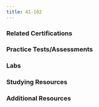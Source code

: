 ```yaml
---
title: AI-102
---
```



<LinkCard title="Exam AI-102: Designing and Implementing a Microsoft Azure AI Solution" href="https://learn.microsoft.com/en-us/certifications/exams/ai-102" target="_blank"/>
<LinkCard title="AI-102 Exam Study Guide" href="https://aka.ms/ai102-studyguide" target="_blank"/>

### Related Certifications
<CardGrid>
  <LinkCard title="Microsoft Certified: Azure AI Engineer Associate" href="https://learn.microsoft.com/en-us/certifications/azure-ai-engineer" target="_blank"/>
</CardGrid>

### Practice Tests/Assessments
<CardGrid>
  <LinkCard title="MSLearn Practice Assessment" href="https://learn.microsoft.com/certifications/exams/ai-102/practice/assessment?assessment-type=practice&assessmentId=61" target="_blank"/>
  <LinkCard title="MeasureUp Practice Tests" href="https://www.measureup.com/microsoft-practice-test-ai-102-designing-and-implementing-an-azure-ai-solution.html#u44" target="_blank"/>
</CardGrid>

### Labs
  <LinkCard title="Exam Labs" href="https://futureURLOfLabPage.com" />

### Studying Resources
<Tabs>

  <TabItem label="Text">
  <CardGrid>
  <LinkCard title="Microsoft Learn" href="https://learn.microsoft.com/en-us/certifications/exams/ai-102" target="_blank"/>
  </CardGrid>
  </TabItem>

  <TabItem label="Videos">
  <CardGrid>
  <LinkCard title="Microsoft Learn Exam Readiness Zone" href="https://learn.microsoft.com/en-us/shows/exam-readiness-zone/preparing-for-ai-102-plan-and-manage-an-azure-ai-solution-1-of-5/" target="_blank"/>
  <LinkCard title="John Savill Study Cram" href="https://www.youtube.com/watch?v=I7fdWafTcPY&list=PLlVtbbG169nH_CJl4wwKBfS1V8nMYr7xL&index=11&pp=iAQB" target="_blank"/>
  </CardGrid>
  </TabItem>

  <TabItem label="Paid">
  <CardGrid>
  <LinkCard title="Pluralsight Course" href="https://www.pluralsight.com/paths/microsoft-exam-ai-102-designing-and-implementing-a-microsoft-azure-ai-solution" target="_blank"/>
  </CardGrid>
  </TabItem>

</Tabs>

### Additional Resources
<CardGrid>
  <LinkCard title="Microsoft Azure Free Account" href="https://azure.microsoft.com/en-us/offers/ms-azr-0044p" target="_blank"/> 
</CardGrid>